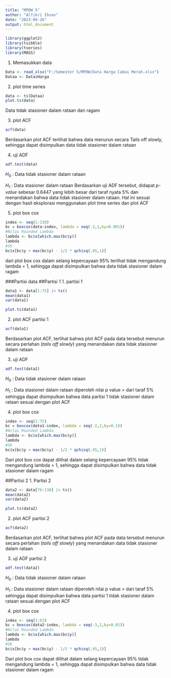 ---
title: "MPDW 5"
author: "Alfikri Ihsan"
date: "2023-09-26"
output: html_document
---

```{r}
library(ggplot2)
library(tsibble)
library(tseries)
library(MASS)
```

1. Memasukkan data
```{r}
Data <- read_xlsx("F:/Semester 5/MPDW/Data Harga Cabai Merah.xlsx")
Dataa <- Data$Harga
```

2. plot time series
```{r}
data <- ts(Dataa)
plot.ts(data)
```
Data tidak stasioner dalam rataan dan ragam

3. plot ACF
```{r}
acf(data)
```
Berdasarkan plot ACF terlihat bahwa data menurun secara Tails off slowly, sehingga dapat disimpulkan data tidak stasioner dalam rataan

4. uji ADF
```{r}
adf.test(data)
```
$H_0$ : Data tidak stasioner dalam rataan

$H_1$ : Data stasioner dalam rataan
Berdasarkan uji ADF tersebut, didapat *p-value* sebesar 0.6447 yang lebih besar dari taraf nyata 5% dan menandakan bahwa data tidak stasioner dalam rataan. Hal ini sesuai dengan hasil eksplorasi menggunakan plot time series dan plot ACF

5. plot box cox
```{r}
index <- seq(1:138)
bc = boxcox(data~index, lambda = seq(-2,1,by=0.001))
#Nilai Rounded Lambda
lambda <- bc$x[which.max(bc$y)]
lambda
#SK
bc$x[bc$y > max(bc$y) - 1/2 * qchisq(.95,1)]
```
dari plot box cox dalam selang kepercayaan 95% terlihat tidak mengandung lambda = 1, sehingga dapat disimpulkan bahwa data tidak stasioner dalam ragam


###Partisi data
##Partisi 1
1. partisi 1
```{r}
data1 <- data[1:75] |> ts()
mean(data1)
var(data1)

plot.ts(data1)
```
2. plot ACF partisi 1
```{r}
acf(data1)
```
Berdasarkan plot ACF, terlihat bahwa plot ACF pada data tersebut menurun secara perlahan (*tails off slowly*) yang menandakan data tidak stasioner dalam rataan

3. uji ADF
```{r}
adf.test(data1)
```
$H_0$ : Data tidak stasioner dalam rataan

$H_1$ : Data stasioner dalam rataan
diperoleh nilai p value > dari taraf 5% sehingga dapat disimpulkan bahwa data partisi 1 tidak stasioner dalam rataan sesuai dengan plot ACF

4. plot box cox
```{r}
index <- seq(1:75)
bc = boxcox(data1~index, lambda = seq(-2,2,by=0.1))
#Nilai Rounded Lambda
lambda <- bc$x[which.max(bc$y)]
lambda
#SK
bc$x[bc$y > max(bc$y) - 1/2 * qchisq(.95,1)]
```
Dari plot box cox dapat dilihat dalam selang kepercayaan 95% tidak mengandung lambda = 1, sehingga dapat disimpulkan bahwa data tidak stasioner dalam ragam

##Partisi 2
1. Partisi 2
```{r}
data2 <- data[76:138] |> ts()
mean(data2)
var(data2)

plot.ts(data2)
```
2. plot ACF partisi 2
```{r}
acf(data2)
```
Berdasarkan plot ACF, terlihat bahwa plot ACF pada data tersebut menurun secara perlahan (*tails off slowly*) yang menandakan data tidak stasioner dalam rataan

3. uji ADF partisi 2
```{r}
adf.test(data2)
```
$H_0$ : Data tidak stasioner dalam rataan

$H_1$ : Data stasioner dalam rataan
diperoleh nilai p value > dari taraf 5% sehingga dapat disimpulkan bahwa data partisi 1 tidak stasioner dalam rataan sesuai dengan plot ACF

4. plot box cox
```{r}
index <- seq(1:63)
bc = boxcox(data2~index, lambda = seq(-3,2,by=0.01))
#Nilai Rounded Lambda
lambda <- bc$x[which.max(bc$y)]
lambda
#SK
bc$x[bc$y > max(bc$y) - 1/2 * qchisq(.95,1)]
```
Dari plot box cox dapat dilihat dalam selang kepercayaan 95% tidak mengandung lambda = 1, sehingga dapat disimpulkan bahwa data tidak stasioner dalam ragam



